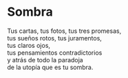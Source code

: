 # Sombra {-}


Tus cartas, tus fotos, tus tres promesas,<br>
tus sueños rotos, tus juramentos,<br>
tus claros ojos,<br>
tus pensamientos contradictorios<br>
y atrás de todo la paradoja<br>
de la utopía que es tu sombra.